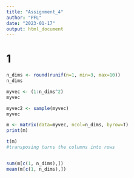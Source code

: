 ```yaml
---
title: "Assignment_4"
author: "PFL"
date: "2023-01-17"
output: html_document
---
```


# 1  
```r
n_dims <- round(runif(n=1, min=3, max=10))
n_dims

myvec <- (1:n_dims^2)
myvec

myvec2 <- sample(myvec)
myvec

m <- matrix(data=myvec, ncol=n_dims, byrow=T)
print(m)

t(m) 
#transposing turns the columns into rows


sum(m[c(1, n_dims),])
mean(m[c(1, n_dims),])
```

